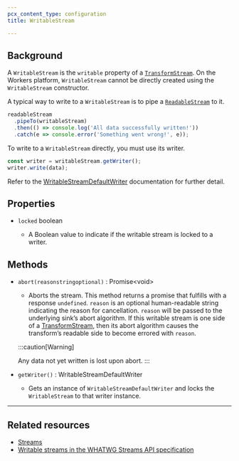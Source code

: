 ```yaml
---
pcx_content_type: configuration
title: WritableStream

---
```


## Background

A `WritableStream` is the `writable` property of a [`TransformStream`](/workers/runtime-apis/streams/transformstream/). On the Workers platform, `WritableStream` cannot be directly created using the `WritableStream` constructor.

A typical way to write to a `WritableStream` is to pipe a [`ReadableStream`](/workers/runtime-apis/streams/readablestream/) to it.

```js
readableStream
  .pipeTo(writableStream)
  .then(() => console.log('All data successfully written!'))
  .catch(e => console.error('Something went wrong!', e));
```

To write to a `WritableStream` directly, you must use its writer.

```js
const writer = writableStream.getWriter();
writer.write(data);
```

Refer to the [WritableStreamDefaultWriter](/workers/runtime-apis/streams/writablestreamdefaultwriter/) documentation for further detail.

## Properties



* `locked` boolean

  * A Boolean value to indicate if the writable stream is locked to a writer.



## Methods



* <code>abort(reasonstringoptional)</code> : Promise\<void>

  * Aborts the stream. This method returns a promise that fulfills with a response `undefined`. `reason` is an optional human-readable string indicating the reason for cancellation. `reason` will be passed to the underlying sink’s abort algorithm. If this writable stream is one side of a [TransformStream](/workers/runtime-apis/streams/transformstream/), then its abort algorithm causes the transform’s readable side to become errored with `reason`.

  :::caution[Warning]

  Any data not yet written is lost upon abort.
  :::

* `getWriter()` : WritableStreamDefaultWriter

  * Gets an instance of `WritableStreamDefaultWriter` and locks the `WritableStream` to that writer instance.



***

## Related resources

* [Streams](/workers/runtime-apis/streams/)
* [Writable streams in the WHATWG Streams API specification](https://streams.spec.whatwg.org/#ws-model)
